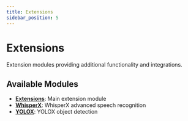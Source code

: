 ```yaml
---
title: Extensions
sidebar_position: 5
---
```


# Extensions

Extension modules providing additional functionality and integrations.

## Available Modules

- **[Extensions](./ext)**: Main extension module
- **[WhisperX](./ext-functions-whisperx)**: WhisperX advanced speech recognition
- **[YOLOX](./ext-functions-yolox)**: YOLOX object detection
